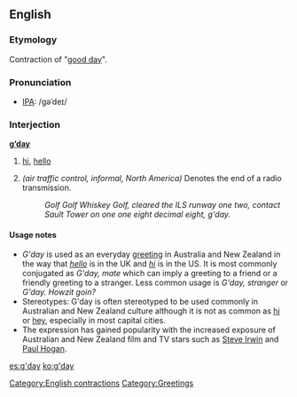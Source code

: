 ==English==

===Etymology===
Contraction of "[[good day]]".

===Pronunciation===
*[[IPA]]: /gəˈdeɪ/

===Interjection===
'''[[good|g’]][[day]]'''

# {{context|Australian|colloquial}} [[hi]], [[hello]]
# ''(air traffic control, informal, North America)'' Denotes the end of a radio transmission. 
#: ''Golf Golf Whiskey Golf, cleared the ILS runway one two, contact Sault Tower on one one eight decimal eight, g'day.''

====Usage notes====
*''G'day'' is used as an everyday [[greeting]] in Australia and New Zealand in the way that ''[[hello]]'' is in the UK and ''[[hi]]'' is in the US.  It is most commonly conjugated as ''G'day, mate'' which can imply a greeting to a friend or a friendly greeting to a stranger.  Less common usage is ''G'day, stranger'' or ''G'day.  Howzit goin?''
*Stereotypes: G'day is often stereotyped to be used commonly in Australian and New Zealand culture although it is not as common as [[hi]] or [[hey]], especially in most capital cities.
* The expression has gained popularity with the increased exposure of Australian and New Zealand film and TV stars such as [[w:Steve Irwin|Steve Irwin]] and [[w:Paul Hogan|Paul Hogan]].

[[Category:English contractions]]
[[Category:Greetings]]

[[es:g'day]]
[[ko:g'day]]